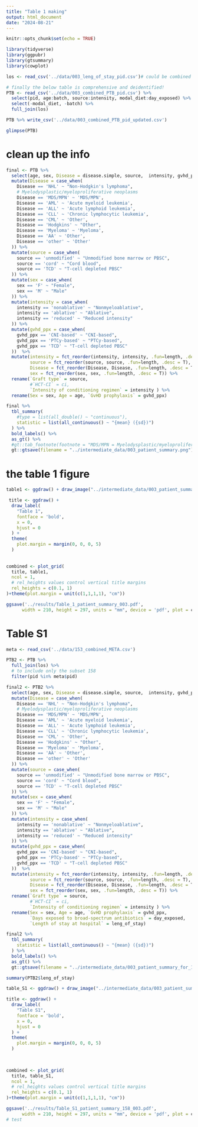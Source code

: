 ```yaml
---
title: "Table 1 making"
output: html_document
date: "2024-08-21"
---
```


```r
knitr::opts_chunk$set(echo = TRUE)
```

```r
library(tidyverse)
library(ggpubr)
library(gtsummary)
library(cowplot)
```

```r
los <- read_csv('../data/003_leng_of_stay_pid.csv')# could be combined to the above PTBs

# finally the below table is comprehensive and deidentified!
PTB <- read_csv('../data/003_combined_PTB_pid.csv') %>% 
  select(pid, age:batch, source:intensity, modal_diet:day_exposed) %>% 
  select(-modal_diet, -batch) %>% 
  full_join(los)

PTB %>% write_csv('../data/003_combined_PTB_pid_updated.csv')

glimpse(PTB) 
```
# clean up the info

```r
final <- PTB %>% 
  select(age, sex, Disease = disease.simple, source,  intensity, gvhd_ppx) %>% 
  mutate(Disease = case_when(
    Disease == 'NHL' ~ "Non-Hodgkin's lymphoma",
    # Myelodysplastic/myeloproliferative neoplasms
    Disease == 'MDS/MPN' ~ 'MDS/MPN',
    Disease == 'AML' ~ 'Acute myeloid leukemia',
    Disease == 'ALL' ~ 'Acute lymphoid leukemia',
    Disease == 'CLL' ~ 'Chronic lymphocytic leukemia',
    Disease == 'CML' ~ 'Other',
    Disease == 'Hodgkins' ~ "Other",
    Disease == 'Myeloma' ~ 'Myeloma', 
    Disease == 'AA' ~ 'Other',
    Disease == 'other' ~ 'Other'
  )) %>% 
  mutate(source = case_when(
    source == 'unmodified' ~ "Unmodified bone marrow or PBSC",
    source == 'cord' ~ "Cord blood",
    source == 'TCD' ~ "T-cell depleted PBSC"
  )) %>% 
  mutate(sex = case_when(
    sex == 'F' ~ "Female",
    sex == 'M' ~ "Male"
  )) %>% 
  mutate(intensity = case_when(
    intensity == 'nonablative' ~ "Nonmyeloablative",
    intensity == 'ablative' ~ "Ablative",
    intensity == 'reduced' ~ "Reduced intensity"
  )) %>% 
  mutate(gvhd_ppx = case_when(
    gvhd_ppx == 'CNI-based' ~ "CNI-based",
    gvhd_ppx == 'PTCy-based' ~ "PTCy-based",
    gvhd_ppx == 'TCD' ~ "T-cell depleted PBSC"
  ))  %>% 
  mutate(intensity = fct_reorder(intensity, intensity, .fun=length, .desc = T),
         source = fct_reorder(source, source, .fun=length, .desc = T),
         Disease = fct_reorder(Disease, Disease, .fun=length, .desc = T),
         sex = fct_reorder(sex, sex, .fun=length, .desc = T)) %>% 
  rename(`Graft type` = source, 
         #`HCT-CI` = ci,
         `Intensity of conditioning regimen` = intensity ) %>% 
  rename(Sex = sex, Age = age, `GvHD prophylaxis` = gvhd_ppx)

final %>% 
  tbl_summary(
    #type = list(all_double() ~ "continuous"), 
    statistic = list(all_continuous() ~ "{mean} ({sd})")
  ) %>%
  bold_labels() %>% 
  as_gt() %>%
  #gt::tab_footnote(footnote = "MDS/MPN = Myelodysplastic/myeloproliferative neoplasms") %>% 
  gt::gtsave(filename = "../intermediate_data/003_patient_summary.png") 
```
# the table 1 figure

```r
table1 <- ggdraw() + draw_image("../intermediate_data/003_patient_summary.png", scale = 0.8)

 title <- ggdraw() + 
  draw_label(
    "Table 1", 
    fontface = 'bold',
    x = 0,
    hjust = 0
  ) +
  theme(
    plot.margin = margin(0, 0, 0, 5)
  )
 
 
combined <- plot_grid(
  title, table1,
  ncol = 1,
  # rel_heights values control vertical title margins
  rel_heights = c(0.1, 1)
)+theme(plot.margin = unit(c(1,1,1,1), "cm"))

ggsave('../results/Table_1_patient_summary_003.pdf', 
      width = 210, height = 297, units = "mm", device = 'pdf', plot = combined, dpi = 300)  
```


# Table S1

```r

meta <- read_csv('../data/153_combined_META.csv')
```


```r
PTB2 <- PTB %>% 
  full_join(los) %>% 
  # to include only the subset 158
  filter(pid %in% meta$pid)

final2 <- PTB2 %>% 
  select(age, sex, Disease = disease.simple, source,  intensity, gvhd_ppx,day_exposed, leng_of_stay ) %>% 
  mutate(Disease = case_when(
    Disease == 'NHL' ~ "Non-Hodgkin's lymphoma",
    # Myelodysplastic/myeloproliferative neoplasms
    Disease == 'MDS/MPN' ~ 'MDS/MPN',
    Disease == 'AML' ~ 'Acute myeloid leukemia',
    Disease == 'ALL' ~ 'Acute lymphoid leukemia',
    Disease == 'CLL' ~ 'Chronic lymphocytic leukemia',
    Disease == 'CML' ~ 'Other',
    Disease == 'Hodgkins' ~ "Other",
    Disease == 'Myeloma' ~ 'Myeloma', 
    Disease == 'AA' ~ 'Other',
    Disease == 'other' ~ 'Other'
  )) %>% 
  mutate(source = case_when(
    source == 'unmodified' ~ "Unmodified bone marrow or PBSC",
    source == 'cord' ~ "Cord blood",
    source == 'TCD' ~ "T-cell depleted PBSC"
  )) %>% 
  mutate(sex = case_when(
    sex == 'F' ~ "Female",
    sex == 'M' ~ "Male"
  )) %>% 
  mutate(intensity = case_when(
    intensity == 'nonablative' ~ "Nonmyeloablative",
    intensity == 'ablative' ~ "Ablative",
    intensity == 'reduced' ~ "Reduced intensity"
  )) %>% 
  mutate(gvhd_ppx = case_when(
    gvhd_ppx == 'CNI-based' ~ "CNI-based",
    gvhd_ppx == 'PTCy-based' ~ "PTCy-based",
    gvhd_ppx == 'TCD' ~ "T-cell depleted PBSC"
  ))  %>% 
  mutate(intensity = fct_reorder(intensity, intensity, .fun=length, .desc = T),
         source = fct_reorder(source, source, .fun=length, .desc = T),
         Disease = fct_reorder(Disease, Disease, .fun=length, .desc = T),
         sex = fct_reorder(sex, sex, .fun=length, .desc = T)) %>% 
  rename(`Graft type` = source, 
         #`HCT-CI` = ci,
         `Intensity of conditioning regimen` = intensity ) %>% 
  rename(Sex = sex, Age = age, `GvHD prophylaxis` = gvhd_ppx,
         `Days exposed to broad-spectrum antibiotics` = day_exposed,
         `Length of stay at hospital` = leng_of_stay)

final2 %>% 
  tbl_summary(
    statistic = list(all_continuous() ~ "{mean} ({sd})")
  ) %>%
  bold_labels() %>% 
  as_gt() %>%
  gt::gtsave(filename = "../intermediate_data/003_patient_summary_for_158.png")

summary(PTB2$leng_of_stay)
```

```r
table_S1 <- ggdraw() + draw_image("../intermediate_data/003_patient_summary_for_158.png", scale = 0.8)

title <- ggdraw() + 
  draw_label(
    "Table S1",
    fontface = 'bold',
    x = 0,
    hjust = 0
  ) +
  theme(
    plot.margin = margin(0, 0, 0, 5)
  )
 

 
combined <- plot_grid(
  title, table_S1,
  ncol = 1,
  # rel_heights values control vertical title margins
  rel_heights = c(0.1, 1)
)+theme(plot.margin = unit(c(1,1,1,1), "cm"))

ggsave('../results/Table_S1_patient_summary_158_003.pdf',
      width = 210, height = 297, units = "mm", device = 'pdf', plot = combined, dpi = 300)  
# test
```


